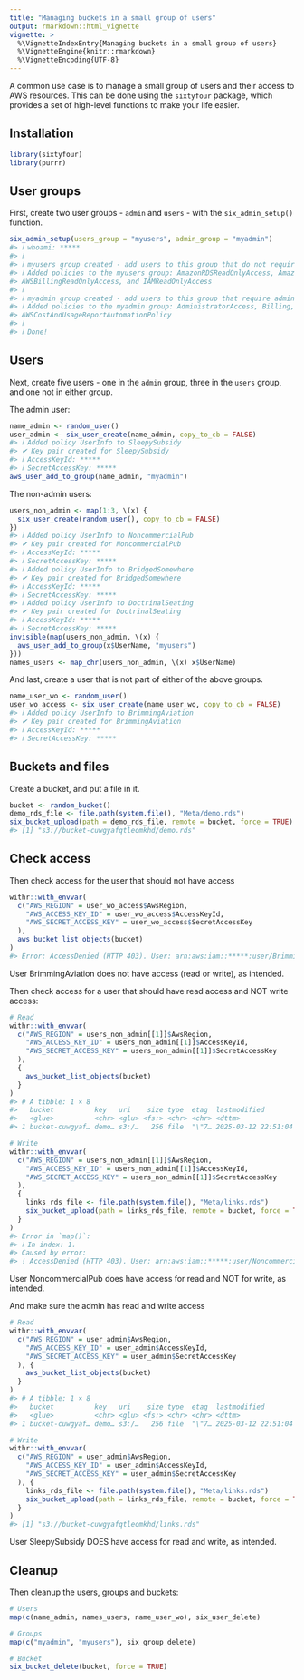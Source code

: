 ```yaml
---
title: "Managing buckets in a small group of users"
output: rmarkdown::html_vignette
vignette: >
  %\VignetteIndexEntry{Managing buckets in a small group of users}
  %\VignetteEngine{knitr::rmarkdown}
  %\VignetteEncoding{UTF-8}
---
```




A common use case is to manage a small group of users and their access to AWS resources. This can be done using the `sixtyfour` package, which provides a set of high-level functions to make your life easier.

## Installation


``` r
library(sixtyfour)
library(purrr)
```

## User groups

First, create two user groups - `admin` and `users` - with the `six_admin_setup()` function.




``` r
six_admin_setup(users_group = "myusers", admin_group = "myadmin")
#> ℹ whoami: *****
#> ℹ
#> ℹ myusers group created - add users to this group that do not require admin permissions
#> ℹ Added policies to the myusers group: AmazonRDSReadOnlyAccess, AmazonRedshiftReadOnlyAccess, AmazonS3ReadOnlyAccess,
#> AWSBillingReadOnlyAccess, and IAMReadOnlyAccess
#> ℹ
#> ℹ myadmin group created - add users to this group that require admin permissions
#> ℹ Added policies to the myadmin group: AdministratorAccess, Billing, CostOptimizationHubAdminAccess, AWSBillingReadOnlyAccess, and
#> AWSCostAndUsageReportAutomationPolicy
#> ℹ
#> ℹ Done!
```

## Users

Next, create five users - one in the `admin` group, three in the `users` group, and one not in either group.

The admin user:


``` r
name_admin <- random_user()
user_admin <- six_user_create(name_admin, copy_to_cb = FALSE)
#> ℹ Added policy UserInfo to SleepySubsidy
#> ✔ Key pair created for SleepySubsidy
#> ℹ AccessKeyId: *****
#> ℹ SecretAccessKey: *****
aws_user_add_to_group(name_admin, "myadmin")
```

The non-admin users:


``` r
users_non_admin <- map(1:3, \(x) {
  six_user_create(random_user(), copy_to_cb = FALSE)
})
#> ℹ Added policy UserInfo to NoncommercialPub
#> ✔ Key pair created for NoncommercialPub
#> ℹ AccessKeyId: *****
#> ℹ SecretAccessKey: *****
#> ℹ Added policy UserInfo to BridgedSomewhere
#> ✔ Key pair created for BridgedSomewhere
#> ℹ AccessKeyId: *****
#> ℹ SecretAccessKey: *****
#> ℹ Added policy UserInfo to DoctrinalSeating
#> ✔ Key pair created for DoctrinalSeating
#> ℹ AccessKeyId: *****
#> ℹ SecretAccessKey: *****
invisible(map(users_non_admin, \(x) {
  aws_user_add_to_group(x$UserName, "myusers")
}))
names_users <- map_chr(users_non_admin, \(x) x$UserName)
```

And last, create a user that is not part of either of the above groups.


``` r
name_user_wo <- random_user()
user_wo_access <- six_user_create(name_user_wo, copy_to_cb = FALSE)
#> ℹ Added policy UserInfo to BrimmingAviation
#> ✔ Key pair created for BrimmingAviation
#> ℹ AccessKeyId: *****
#> ℹ SecretAccessKey: *****
```

## Buckets and files

Create a bucket, and put a file in it.


``` r
bucket <- random_bucket()
demo_rds_file <- file.path(system.file(), "Meta/demo.rds")
six_bucket_upload(path = demo_rds_file, remote = bucket, force = TRUE)
#> [1] "s3://bucket-cuwgyafqtleomkhd/demo.rds"
```

## Check access

Then check access for the user that should not have access




``` r
withr::with_envvar(
  c("AWS_REGION" = user_wo_access$AwsRegion,
    "AWS_ACCESS_KEY_ID" = user_wo_access$AccessKeyId,
    "AWS_SECRET_ACCESS_KEY" = user_wo_access$SecretAccessKey
  ),
  aws_bucket_list_objects(bucket)
)
#> Error: AccessDenied (HTTP 403). User: arn:aws:iam::*****:user/BrimmingAviation is not authorized to perform: s3:ListBucket on resource: "arn:aws:s3:::bucket-cuwgyafqtleomkhd" because no identity-based policy allows the s3:ListBucket action
```

User BrimmingAviation does not have access (read or write), as intended.

Then check access for a user that should have read access and NOT write access:


``` r
# Read
withr::with_envvar(
  c("AWS_REGION" = users_non_admin[[1]]$AwsRegion,
    "AWS_ACCESS_KEY_ID" = users_non_admin[[1]]$AccessKeyId,
    "AWS_SECRET_ACCESS_KEY" = users_non_admin[[1]]$SecretAccessKey
  ),
  {
    aws_bucket_list_objects(bucket)
  }
)
#> # A tibble: 1 × 8
#>   bucket          key   uri    size type  etag  lastmodified        storageclass
#>   <glue>          <chr> <glu> <fs:> <chr> <chr> <dttm>              <chr>       
#> 1 bucket-cuwgyaf… demo… s3:/…   256 file  "\"7… 2025-03-12 22:51:04 STANDARD
```


``` r
# Write
withr::with_envvar(
  c("AWS_REGION" = users_non_admin[[1]]$AwsRegion,
    "AWS_ACCESS_KEY_ID" = users_non_admin[[1]]$AccessKeyId,
    "AWS_SECRET_ACCESS_KEY" = users_non_admin[[1]]$SecretAccessKey
  ),
  {
    links_rds_file <- file.path(system.file(), "Meta/links.rds")
    six_bucket_upload(path = links_rds_file, remote = bucket, force = TRUE)
  }
)
#> Error in `map()`:
#> ℹ In index: 1.
#> Caused by error:
#> ! AccessDenied (HTTP 403). User: arn:aws:iam::*****:user/NoncommercialPub is not authorized to perform: s3:PutObject on resource: "arn:aws:s3:::bucket-cuwgyafqtleomkhd/links.rds" because no identity-based policy allows the s3:PutObject action
```

User NoncommercialPub does have access for read and NOT for write, as intended.

And make sure the admin has read and write access


``` r
# Read
withr::with_envvar(
  c("AWS_REGION" = user_admin$AwsRegion,
    "AWS_ACCESS_KEY_ID" = user_admin$AccessKeyId,
    "AWS_SECRET_ACCESS_KEY" = user_admin$SecretAccessKey
  ), {
    aws_bucket_list_objects(bucket)
  }
)
#> # A tibble: 1 × 8
#>   bucket          key   uri    size type  etag  lastmodified        storageclass
#>   <glue>          <chr> <glu> <fs:> <chr> <chr> <dttm>              <chr>       
#> 1 bucket-cuwgyaf… demo… s3:/…   256 file  "\"7… 2025-03-12 22:51:04 STANDARD
```


``` r
# Write
withr::with_envvar(
  c("AWS_REGION" = user_admin$AwsRegion,
    "AWS_ACCESS_KEY_ID" = user_admin$AccessKeyId,
    "AWS_SECRET_ACCESS_KEY" = user_admin$SecretAccessKey
  ), {
    links_rds_file <- file.path(system.file(), "Meta/links.rds")
    six_bucket_upload(path = links_rds_file, remote = bucket, force = TRUE)
  }
)
#> [1] "s3://bucket-cuwgyafqtleomkhd/links.rds"
```

User SleepySubsidy DOES have access for read and write, as intended.

## Cleanup

Then cleanup the users, groups and buckets:


``` r
# Users
map(c(name_admin, names_users, name_user_wo), six_user_delete)

# Groups
map(c("myadmin", "myusers"), six_group_delete)

# Bucket
six_bucket_delete(bucket, force = TRUE)
```
